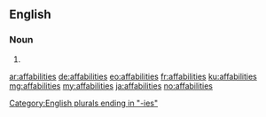 ==English==

===Noun===
{{head|en|plural}}

# {{plural of|affability|lang=en}}

[[Category:English plurals ending in "-ies"]]

[[ar:affabilities]]
[[de:affabilities]]
[[eo:affabilities]]
[[fr:affabilities]]
[[ku:affabilities]]
[[mg:affabilities]]
[[my:affabilities]]
[[ja:affabilities]]
[[no:affabilities]]